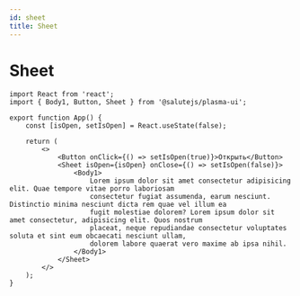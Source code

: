 ```yaml
---
id: sheet
title: Sheet
---
```



# Sheet
<Description name="Sheet" />
<PropsTable name="Sheet" />
<StorybookLink name="Sheet" />

```tsx live
import React from 'react';
import { Body1, Button, Sheet } from '@salutejs/plasma-ui';

export function App() {
    const [isOpen, setIsOpen] = React.useState(false);

    return (
        <>
            <Button onClick={() => setIsOpen(true)}>Открыть</Button>
            <Sheet isOpen={isOpen} onClose={() => setIsOpen(false)}>
                <Body1>
                    Lorem ipsum dolor sit amet consectetur adipisicing elit. Quae tempore vitae porro laboriosam
                    consectetur fugiat assumenda, earum nesciunt. Distinctio minima nesciunt dicta rem quae vel illum ea
                    fugit molestiae dolorem? Lorem ipsum dolor sit amet consectetur, adipisicing elit. Quos nostrum
                    placeat, neque repudiandae consectetur voluptates soluta et sint eum obcaecati nesciunt ullam,
                    dolorem labore quaerat vero maxime ab ipsa nihil.
                </Body1>
            </Sheet>
        </>
    );
}
```
